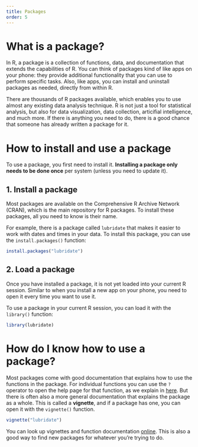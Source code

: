 ```yaml
---
title: Packages
order: 5
---
```


# What is a package? {#what-is-a-package}


In R, a package is a collection of functions, data, and documentation that extends the capabilities of R. 
You can think of packages kind of like apps on your phone: they provide additional functionality that you can use to perform specific tasks.
Also, like apps, you can install and uninstall packages as needed, directly from within R.

There are thousands of R packages available, which enables you to use almost any existing data analysis technique.
R is not just a tool for statistical analysis, but also for data visualization, data collection, articifial intelligence, and much more.
If there is anything you need to do, there is a good chance that someone has already written a package for it.

# How to install and use a package

To use a package, you first need to install it. **Installing a package only needs to be done once** per system (unless you need to update it).

## 1. Install a package

Most packages are available on the Comprehensive R Archive Network (CRAN), which is the main repository for R packages.
To install these packages, all you need to know is their name.

For example, there is a package called `lubridate` that makes it easier to work with dates and times in your data.
To install this package, you can use the `install.packages()` function:

```r
install.packages("lubridate")
```

## 2. Load a package

Once you have installed a package, it is not yet loaded into your current R session.
Similar to when you install a new app on your phone, you need to open it every time you want to use it.

To use a package in your current R session, you can load it with the `library()` function:

```r
library(lubridate)
```

# How do I know how to use a package?

Most packages come with good documentation that explains how to use the functions in the package.
For individual functions you can use the `?` operator to open the help page for that function, as we explain in [here](../good-to-know/function-documentation.qmd).
But there is often also a more general documentation that explains the package as a whole.
This is called a **vignette**, and if a package has one, you can open it with the `vignette()` function.

```r
vignette("lubridate")
```

You can look up vignettes and function documentation [online](https://www.rdocumentation.org/). 
This is also a good way to find new packages for whatever you're trying to do.

